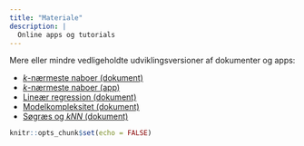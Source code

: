 ```yaml
---
title: "Materiale"
description: |
  Online apps og tutorials
---
```


Mere eller mindre vedligeholdte udviklingsversioner af dokumenter og apps:

- [*k*-nærmeste naboer (dokument)](http://apps.math.aau.dk/AI/k_NN/)
- [*k*-nærmeste naboer (app)](http://apps.math.aau.dk/AI/kNN/)
- [Lineær regression (dokument)](http://apps.math.aau.dk/AI/linreg/)
- [Modelkompleksitet (dokument)](http://apps.math.aau.dk/AI/modelkompleksitet/)
- [Søgræs og *kNN* (dokument)](http://apps.math.aau.dk/AI/sogras/)

```r
knitr::opts_chunk$set(echo = FALSE)
```

